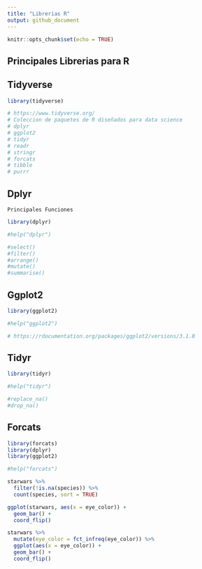 ```yaml
---
title: "Librerias R"
output: github_document
---
```


```r
knitr::opts_chunk$set(echo = TRUE)
```

## Principales Librerias para R
## Tidyverse

```r
library(tidyverse)

# https://www.tidyverse.org/
# Coleccion de paquetes de R diseñados para data science
# dplyr
# ggplot2
# tidyr
# readr
# stringr
# forcats
# tibble
# purrr

```

## Dplyr
    Principales Funciones 

```r
library(dplyr)

#help("dplyr")

#select()
#filter()
#arrange()
#mutate()
#summarise()
```

## Ggplot2
    
```r
library(ggplot2)

#help("ggplot2")

# https://rdocumentation.org/packages/ggplot2/versions/3.1.0
```

## Tidyr

```r
library(tidyr)

#help("tidyr")

#replace_na()
#drop_na()
```

## Forcats

```r
library(forcats)
library(dplyr)
library(ggplot2)

#help("forcats")

starwars %>% 
  filter(!is.na(species)) %>%
  count(species, sort = TRUE)

ggplot(starwars, aes(x = eye_color)) + 
  geom_bar() + 
  coord_flip()

starwars %>%
  mutate(eye_color = fct_infreq(eye_color)) %>%
  ggplot(aes(x = eye_color)) + 
  geom_bar() + 
  coord_flip()
```
